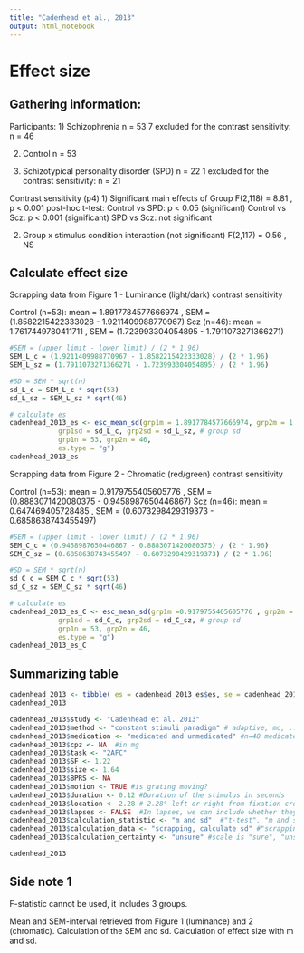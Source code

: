 ```yaml
---
title: "Cadenhead et al., 2013"
output: html_notebook
---
```


# Effect size

## Gathering information:

Participants:
1) Schizophrenia n = 53
7 excluded for the contrast sensitivity: n = 46

2)  Control n = 53

3)  Schizotypical personality disorder (SPD) n = 22
1 excluded for the contrast sensitivity: n = 21

Contrast sensitivity (p4)
1) Significant main effects of Group
F(2,118) = 8.81 , p \< 0.001
post-hoc t-test:
Control vs SPD: p \< 0.05 (significant)
Control vs Scz: p \< 0.001 (significant)
SPD vs Scz: not significant

2)  Group x stimulus condition interaction (not significant)
F(2,117) = 0.56 , NS

## Calculate effect size

Scrapping data from Figure 1 - Luminance (light/dark) contrast sensitivity

Control (n=53): mean = 1.8917784577666974 , SEM = (1.8582215422333028 - 1.9211409988770967)
Scz (n=46): mean = 1.7617449780411711 , SEM = (1.723993304054895 - 1.7911073271366271)

```r
#SEM = (upper limit - lower limit) / (2 * 1.96)
SEM_L_c = (1.9211409988770967 - 1.8582215422333028) / (2 * 1.96)
SEM_L_sz = (1.7911073271366271 - 1.723993304054895) / (2 * 1.96)

#SD = SEM * sqrt(n)
sd_L_c = SEM_L_c * sqrt(53)
sd_L_sz = SEM_L_sz * sqrt(46) 

# calculate es
cadenhead_2013_es <- esc_mean_sd(grp1m = 1.8917784577666974, grp2m = 1.7617449780411711,  # group mean
            grp1sd = sd_L_c, grp2sd = sd_L_sz, # group sd
            grp1n = 53, grp2n = 46, 
            es.type = "g")
cadenhead_2013_es

```


Scrapping data from Figure 2 - Chromatic (red/green) contrast sensitivity

Control (n=53): mean = 0.9179755405605776  , SEM = (0.8883071420080375 - 0.9458987650446867)
Scz (n=46): mean = 0.647469405728485 , SEM = (0.6073298429319373 - 0.6858638743455497)

```r
#SEM = (upper limit - lower limit) / (2 * 1.96)
SEM_C_c = (0.9458987650446867 - 0.8883071420080375) / (2 * 1.96)
SEM_C_sz = (0.6858638743455497 - 0.6073298429319373) / (2 * 1.96)

#SD = SEM * sqrt(n)
sd_C_c = SEM_C_c * sqrt(53)
sd_C_sz = SEM_C_sz * sqrt(46) 

# calculate es
cadenhead_2013_es_C <- esc_mean_sd(grp1m =0.9179755405605776 , grp2m = 0.647469405728485,  # group mean
            grp1sd = sd_C_c, grp2sd = sd_C_sz, # group sd
            grp1n = 53, grp2n = 46, 
            es.type = "g")
cadenhead_2013_es_C

```

## Summarizing table

```r
cadenhead_2013 <- tibble( es = cadenhead_2013_es$es, se = cadenhead_2013_es$se ) 
cadenhead_2013

cadenhead_2013$study <- "Cadenhead et al. 2013"
cadenhead_2013$method <- "constant stimuli paradigm" # adaptive, mc, ... 
cadenhead_2013$medication <- "medicated and unmedicated" #n=48 medicated, n=5 unmedicated
cadenhead_2013$cpz <- NA  #in mg
cadenhead_2013$task <- "2AFC" 
cadenhead_2013$SF <- 1.22
cadenhead_2013$size <- 1.64
cadenhead_2013$BPRS <- NA
cadenhead_2013$motion <- TRUE #is grating moving?
cadenhead_2013$duration <- 0.12 #Duration of the stimulus in seconds
cadenhead_2013$location <- 2.28 # 2.28° left or right from fixation cross #Where the stimulus was presented in degrees of visual angle (fixation = 0)
cadenhead_2013$lapses <- FALSE  #In lapses, we can include whether they control for lapses (TRUE) or not (FALSE).
cadenhead_2013$calculation_statistic <- "m and sd"  #"t-test", "m and sd"
cadenhead_2013$calculation_data <- "scrapping, calculate sd" #"scrapping", "reported", "raw"
cadenhead_2013$calculation_certainty <- "unsure" #scale is "sure", "unsure", "very unsure"

cadenhead_2013
```

## Side note 1

F-statistic cannot be used, it includes 3 groups.

Mean and SEM-interval retrieved from Figure 1 (luminance) and 2 (chromatic). Calculation of the SEM and sd. Calculation of effect size with m and sd.

